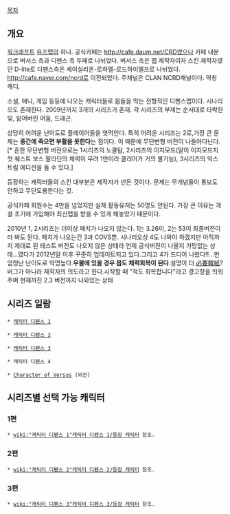 [[목차]]
== 개요 ==
[[워크래프트]] [[유즈맵]]의 하나. 공식카페는 [[http://cafe.daum.net/CRD]]였으나 카페 내분으로 버서스 측과 디펜스 측 두패로 나뉘었다. 버서스 측은 맵 제작자이자 스킨 제작자였던 D-lite로 디펜스측은 세이실리온-로하엘-로드하이엘프로 나뉘었다.  [[http://cafe.naver.com/ncrd]]로 이전되었다. 주채널은 CLAN NCRD채널이다.
약칭 캐디.

소설, 애니, 게임 등등에 나오는 캐릭터들로 몹들을 막는 전형적인 디펜스맵이다. 시나리오도 존재한다. 2009년까지 3개의 시리즈가 존재. 각 시리즈의 부제는 순서대로 타락한 빛, 잃어버린 어둠, 드래곤.

상당히 어려운 난이도로 플레이어들을 엿먹인다. 특히 어려운 시리즈는 2로,가장 큰 문제는 '''중간에 죽으면 부활을 못한다'''는 점이다. 이 때문에 무단변형 버전이 나돌아다닌다.[* 흔한 무단변형 버전으로는 1시리즈의 노쿨탐, 2시리즈의 이지모드(말이 이지모드지 첫 퀘스트 보스 팔라딘의 체력이 무려 1만이라 클리어가 거의 불가능), 3시리즈의 익스트림 에디션을 들 수 있다.]

등장하는 캐릭터들의 스킨 대부분은 제작자가 만든 것이다. 문제는 무개념들이 통보도 안하고 무단도용한다는 것.

공식카페 회원수는 4만을 넘었지만 실제 활동유저는 50명도 안된다. 가장 큰 이유는 개설 초기에 가입해야 최신맵을 받을 수 있게 해놓았기 때문이다.

2010년 1, 2시리즈는 더이상 패치가 나오지 않는다. 1는 3.26이, 2는 53이 최종버전이라 봐도 된다. 패치가 나오는건 3과 COVS뿐. 시나리오상 4도 나와야 하겠지만 아직까지 제대로 된 테스트 버전도 나오지 않은 상태라 언제 공식버전이 나올지 가망없는 상태...였다가 2012년말 이후 꾸준히 업데이트되고 있다.그리고 4가 드디어 나왔다!!...만 엄청난 난이도로 악명높다.'''우물에 있을 경우 몹도 체력회복이 된다'''.설명이 더 [[必要韓紙]]? 버그가 아니라 제작자의 의도라고 한다.시작할 때 "적도 회복합니다"라고 경고창을 띄워주며 현재까진 2.3 버전까지 나와있는 상태

== 시리즈 일람 ==
 * [[캐릭터 디펜스 1]]

 * [[캐릭터 디펜스 2]]

 * [[캐릭터 디펜스 3]]

 * 캐릭터 디펜스 4

 * [[Character of Versus]] (외전)

== 시리즈별 선택 가능 캐릭터 ==
=== 1편 ===
 * [[wiki:"캐릭터 디펜스 1"캐릭터 디펜스 1/등장 캐릭터]] 참조.

=== 2편 ===
 * [[wiki:"캐릭터 디펜스 2"캐릭터 디펜스 2/등장 캐릭터]] 참조.

=== 3편 ===
 * [[wiki:"캐릭터 디펜스 3"캐릭터 디펜스 3/등장 캐릭터]] 참조.

